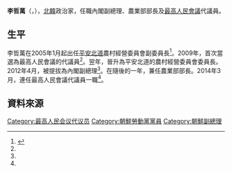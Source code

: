 {{noteTA
|G1=Country
|1=zh:北朝鮮; zh-cn:朝鲜; zh-tw:朝鮮; zh-hk:朝鮮; zh-sg:朝鲜;
}}

'''李哲萬'''（{{lang|ko|리철만}}，{{bd|1968年||||}}），[[北韓|北韓]]政治家，任職內閣副總理、農業部部長及[[最高人民會議|最高人民會議]]代議員。

==生平==
李哲萬在2005年1月起出任[[平安北道|平安北道]]農村經營委員會副委員長<ref name="unikorea">{{Cite web |url=http://nkinfo.unikorea.go.kr/nkp/theme/viewPeople.do?pageIndex=5&nkpmno=589&nkPrsnKornm=&fromYear=&fromMonth=&toYear=&toMonth=&nkPrsnBirthGnacd=&nkPrsnSchulNm=&nkPrsnCareerCn=%EC%B5%9C%EA%B3%A0%EC%9D%B8%EB%AF%BC%ED%9A%8C%EC%9D%98+%EC%A0%9C13%EA%B8%B0+%EB%8C%80%EC%9D%98%EC%9B%90&nkOrgNm= |title=리철만 |access-date=2014-04-17 |archive-date=2014-04-19 |archive-url=https://web.archive.org/web/20140419020334/http://nkinfo.unikorea.go.kr/nkp/theme/viewPeople.do?pageIndex=5&nkpmno=589&nkPrsnKornm=&fromYear=&fromMonth=&toYear=&toMonth=&nkPrsnBirthGnacd=&nkPrsnSchulNm=&nkPrsnCareerCn=%EC%B5%9C%EA%B3%A0%EC%9D%B8%EB%AF%BC%ED%9A%8C%EC%9D%98+%EC%A0%9C13%EA%B8%B0+%EB%8C%80%EC%9D%98%EC%9B%90&nkOrgNm= |dead-url=no }}</ref>。2009年，首次當選為最高人民會議的代議員<ref name="unikorea"/>。翌年，晉升為平安北道的農村經營委員會委員長。2012年4月，被提拔為內閣副總理<ref name="unikorea"/>。在隨後的一年，兼任農業部部長。2014年3月，連任最高人民會議代議員一職<ref name="unikorea"/>。

==資料來源==
{{reflist}}

[[Category:最高人民会议代议员|Category:最高人民会议代议员]]
[[Category:朝鮮勞動黨黨員|Category:朝鮮勞動黨黨員]]
[[Category:朝鮮副總理|Category:朝鮮副總理]]